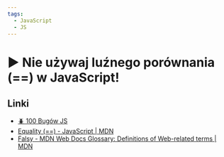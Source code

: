 ```yaml
---
tags:
  - JavaScript
  - JS
---
```



# ▶️ Nie używaj luźnego porównania (==) w JavaScript!

<VimeoPlayer videoId="796441681" />

## Linki

- [🪲 100 Bugów JS](https://codisity.pl/100-bugow-js)
- [Equality (==) - JavaScript | MDN](https://developer.mozilla.org/en-US/docs/Web/JavaScript/Reference/Operators/Equality)
- [Falsy - MDN Web Docs Glossary: Definitions of Web-related terms | MDN](https://developer.mozilla.org/en-US/docs/Glossary/Falsy)
